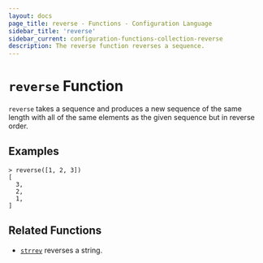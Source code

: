```yaml
---
layout: docs
page_title: reverse - Functions - Configuration Language
sidebar_title: 'reverse'
sidebar_current: configuration-functions-collection-reverse
description: The reverse function reverses a sequence.
---
```


# `reverse` Function

`reverse` takes a sequence and produces a new sequence of the same length
with all of the same elements as the given sequence but in reverse order.

## Examples

```shell
> reverse([1, 2, 3])
[
  3,
  2,
  1,
]
```

## Related Functions

- [`strrev`](/docs/from-1.5/functions/string/strrev) reverses a string.
